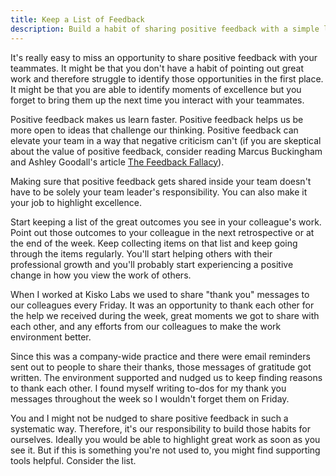 ```yaml
---
title: Keep a List of Feedback
description: Build a habit of sharing positive feedback with a simple list
---
```


It's really easy to miss an opportunity to share positive feedback with your teammates. It might be that you don't have a habit of pointing out great work and therefore struggle to identify those opportunities in the first place. It might be that you are able to identify moments of excellence but you forget to bring them up the next time you interact with your teammates.

Positive feedback makes us learn faster. Positive feedback helps us be more open to ideas that challenge our thinking. Positive feedback can elevate your team in a way that negative criticism can't (if you are skeptical about the value of positive feedback, consider reading Marcus Buckingham and Ashley Goodall's article [The Feedback Fallacy](https://hbr.org/2019/03/the-feedback-fallacy)).

Making sure that positive feedback gets shared inside your team doesn't have to be solely your team leader's responsibility. You can also make it your job to highlight excellence.

Start keeping a list of the great outcomes you see in your colleague's work. Point out those outcomes to your colleague in the next retrospective or at the end of the week. Keep collecting items on that list and keep going through the items regularly. You'll start helping others with their professional growth and you'll probably start experiencing a positive change in how you view the work of others.

When I worked at Kisko Labs we used to share "thank you" messages to our colleagues every Friday. It was an opportunity to thank each other for the help we received during the week, great moments we got to share with each other, and any efforts from our colleagues to make the work environment better.

Since this was a company-wide practice and there were email reminders sent out to people to share their thanks, those messages of gratitude got written. The environment supported and nudged us to keep finding reasons to thank each other. I found myself writing to-dos for my thank you messages throughout the week so I wouldn't forget them on Friday.

You and I might not be nudged to share positive feedback in such a systematic way. Therefore, it's our responsibility to build those habits for ourselves. Ideally you would be able to highlight great work as soon as you see it. But if this is something you're not used to, you might find supporting tools helpful. Consider the list.
